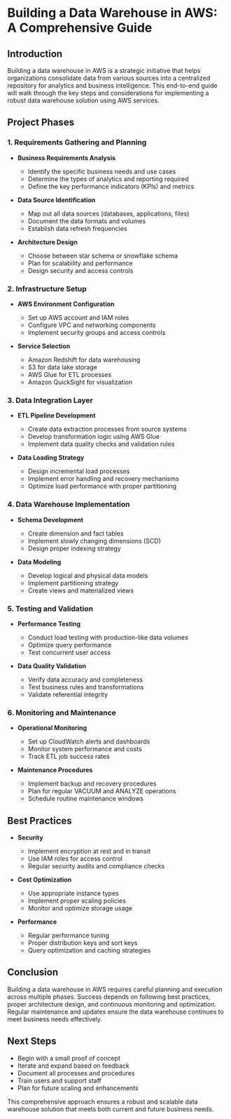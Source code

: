 # Building a Data Warehouse in AWS: A Comprehensive Guide

## Introduction
Building a data warehouse in AWS is a strategic initiative that helps organizations consolidate data from various sources into a centralized repository for analytics and business intelligence. This end-to-end guide will walk through the key steps and considerations for implementing a robust data warehouse solution using AWS services.

## Project Phases

### 1. Requirements Gathering and Planning
* **Business Requirements Analysis**
  - Identify the specific business needs and use cases
  - Determine the types of analytics and reporting required
  - Define the key performance indicators (KPIs) and metrics

* **Data Source Identification**
  - Map out all data sources (databases, applications, files)
  - Document the data formats and volumes
  - Establish data refresh frequencies

* **Architecture Design**
  - Choose between star schema or snowflake schema
  - Plan for scalability and performance
  - Design security and access controls

### 2. Infrastructure Setup

* **AWS Environment Configuration**
  - Set up AWS account and IAM roles
  - Configure VPC and networking components
  - Implement security groups and access controls

* **Service Selection**
  - Amazon Redshift for data warehousing
  - S3 for data lake storage
  - AWS Glue for ETL processes
  - Amazon QuickSight for visualization

### 3. Data Integration Layer

* **ETL Pipeline Development**
  - Create data extraction processes from source systems
  - Develop transformation logic using AWS Glue
  - Implement data quality checks and validation rules

* **Data Loading Strategy**
  - Design incremental load processes
  - Implement error handling and recovery mechanisms
  - Optimize load performance with proper partitioning

### 4. Data Warehouse Implementation

* **Schema Development**
  - Create dimension and fact tables
  - Implement slowly changing dimensions (SCD)
  - Design proper indexing strategy

* **Data Modeling**
  - Develop logical and physical data models
  - Implement partitioning strategy
  - Create views and materialized views

### 5. Testing and Validation

* **Performance Testing**
  - Conduct load testing with production-like data volumes
  - Optimize query performance
  - Test concurrent user access

* **Data Quality Validation**
  - Verify data accuracy and completeness
  - Test business rules and transformations
  - Validate referential integrity

### 6. Monitoring and Maintenance

* **Operational Monitoring**
  - Set up CloudWatch alerts and dashboards
  - Monitor system performance and costs
  - Track ETL job success rates

* **Maintenance Procedures**
  - Implement backup and recovery procedures
  - Plan for regular VACUUM and ANALYZE operations
  - Schedule routine maintenance windows

## Best Practices

* **Security**
  - Implement encryption at rest and in transit
  - Use IAM roles for access control
  - Regular security audits and compliance checks

* **Cost Optimization**
  - Use appropriate instance types
  - Implement proper scaling policies
  - Monitor and optimize storage usage

* **Performance**
  - Regular performance tuning
  - Proper distribution keys and sort keys
  - Query optimization and caching strategies

## Conclusion
Building a data warehouse in AWS requires careful planning and execution across multiple phases. Success depends on following best practices, proper architecture design, and continuous monitoring and optimization. Regular maintenance and updates ensure the data warehouse continues to meet business needs effectively.

## Next Steps
* Begin with a small proof of concept
* Iterate and expand based on feedback
* Document all processes and procedures
* Train users and support staff
* Plan for future scaling and enhancements

This comprehensive approach ensures a robust and scalable data warehouse solution that meets both current and future business needs.